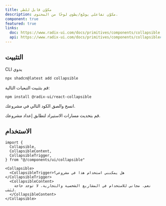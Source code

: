 ```yaml
---
title: مكوّن قابل للطي
description: مكوّن تفاعلي يوسّع/يطوي لوحًا من المحتوى.
component: true
featured: true
links:
  doc: https://www.radix-ui.com/docs/primitives/components/collapsible
  api: https://www.radix-ui.com/docs/primitives/components/collapsible#api-reference
---
```


<ComponentPreview
  name="collapsible-demo"
  description="مكوّن قابل للطي."
/>

## التثبيت

<CodeTabs>

<TabsList>
  <TabsTrigger value="cli">CLI</TabsTrigger>
  <TabsTrigger value="manual">يدوي</TabsTrigger>
</TabsList>
<TabsContent value="cli">

```bash
npx shadcn@latest add collapsible
```

</TabsContent>

<TabsContent value="manual">

<Steps>

<Step>قم بتثبيت التبعيات التالية:</Step>

```bash
npm install @radix-ui/react-collapsible
```

<Step>انسخ والصق الكود التالي في مشروعك.</Step>

<ComponentSource name="collapsible" title="components/ui/collapsible.tsx" />

<Step>قم بتحديث مسارات الاستيراد لتطابق إعداد مشروعك.</Step>

</Steps>

</TabsContent>

</CodeTabs>

## الاستخدام

```tsx showLineNumbers
import {
  Collapsible,
  CollapsibleContent,
  CollapsibleTrigger,
} from "@/components/ui/collapsible"
```

```tsx showLineNumbers
<Collapsible>
  <CollapsibleTrigger>هل يمكنني استخدام هذا في مشروعي؟</CollapsibleTrigger>
  <CollapsibleContent>
    نعم. مجاني للاستخدام في المشاريع الشخصية والتجارية. لا توجد حاجة لنَسَب.
  </CollapsibleContent>
</Collapsible>
```
